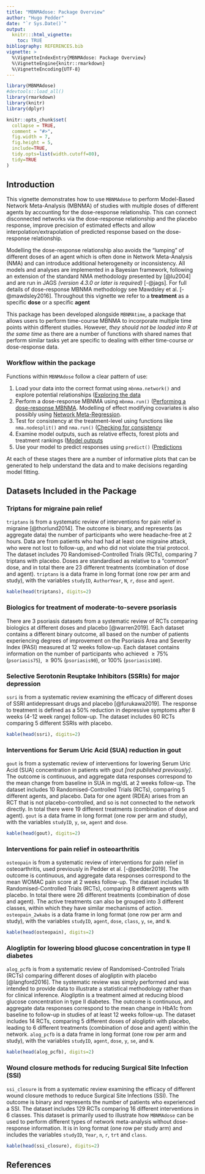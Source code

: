 ```yaml
---
title: "MBNMAdose: Package Overview"
author: "Hugo Pedder"
date: "`r Sys.Date()`"
output:
  knitr:::html_vignette:
    toc: TRUE
bibliography: REFERENCES.bib
vignette: >
  %\VignetteIndexEntry{MBNMAdose: Package Overview}
  %\VignetteEngine{knitr::rmarkdown}
  %\VignetteEncoding{UTF-8}
---
```


```r
library(MBNMAdose)
#devtools::load_all()
library(rmarkdown)
library(knitr)
library(dplyr)

knitr::opts_chunk$set(
  collapse = TRUE,
  comment = "#>",
  fig.width = 7,
  fig.height = 5,
  include=TRUE,
  tidy.opts=list(width.cutoff=80),
  tidy=TRUE
)
```

## Introduction

This vignette demonstrates how to use `MBNMAdose` to perform Model-Based
Network Meta-Analysis (MBNMA) of studies with multiple doses of
different agents by accounting for the dose-response relationship. This
can connect disconnected networks via the dose-response relationship and
the placebo response, improve precision of estimated effects and allow
interpolation/extrapolation of predicted response based on the
dose-response relationship.

Modelling the dose-response relationship also avoids the "lumping" of
different doses of an agent which is often done in Network Meta-Analysis
(NMA) and can introduce additional heterogeneity or inconsistency. All
models and analyses are implemented in a Bayesian framework, following
an extension of the standard NMA methodology presented by [@lu2004] and
are run in JAGS *(version 4.3.0 or later is required)* [-@jags]. For
full details of dose-response MBNMA methodology see Mawdsley et al.
[-@mawdsley2016]. Throughout this vignette we refer to a **treatment**
as a specific **dose** or a specific **agent**

This package has been developed alongside `MBNMAtime`, a package that
allows users to perform time-course MBNMA to incorporate multiple time
points within different studies. However, *they should not be loaded
into R at the same time* as there are a number of functions with shared
names that perform similar tasks yet are specific to dealing with either
time-course *or* dose-response data.

### Workflow within the package

Functions within `MBNMAdose` follow a clear pattern of use:

1.  Load your data into the correct format using `mbnma.network()` and explore potential relationships ([Exploring the data](1-dataexploration.html)
2.  Perform a dose-response MBNMA using `mbnma.run()` ([Performing a dose-response MBNMA](2-runmbnmadose.html). Modelling of effect modifying covariates is also possibly using [Network Meta-Regression](6-metaregression.html).
3.  Test for consistency at the treatment-level using functions like
    `nma.nodesplit()` and `nma.run()` ([Checking for consistency](3-consistencychecking.html)
4.  Examine model outputs, such as relative effects, forest plots and treatment rankings ([Model outputs](4-outputs.html)
5.  Use your model to predict responses using `predict()` ([Predictions](5-predictions.html)

At each of these stages there are a number of informative plots that can
be generated to help understand the data and to make decisions regarding
model fitting.

## Datasets Included in the Package

### Triptans for migraine pain relief

`triptans` is from a systematic review of interventions for pain relief
in migraine [@thorlund2014]. The outcome is binary, and represents (as
aggregate data) the number of participants who were headache-free at 2
hours. Data are from patients who had had at least one migraine attack,
who were not lost to follow-up, and who did not violate the trial
protocol. The dataset includes 70 Randomised-Controlled Trials (RCTs),
comparing 7 triptans with placebo. Doses are standardised as relative to
a "common" dose, and in total there are 23 different treatments
(combination of dose and agent). `triptans` is a data frame in long
format (one row per arm and study), with the variables `studyID`,
`AuthorYear`, `N`, `r`, `dose` and `agent`.

```r
kable(head(triptans), digits=2) 
```

### Biologics for treatment of moderate-to-severe psoriasis

There are 3 psoriasis datasets from a systematic review of RCTs
comparing biologics at different doses and placebo [@warren2019]. Each
dataset contains a different binary outcome, all based on the number of
patients experiencing degrees of improvement on the Psoriasis Area and
Severity Index (PASI) measured at 12 weeks follow-up. Each dataset
contains information on the number of participants who achieved
$\geq75\%$ (`psoriasis75`), $\geq90\%$ (`psoriasis90`), or $100\%$
(`psoriasis100`).

### Selective Serotonin Reuptake Inhibitors (SSRIs) for major depression

`ssri` is from a systematic review examining the efficacy of different
doses of SSRI antidepressant drugs and placebo [@furukawa2019]. The
response to treatment is defined as a 50% reduction in depressive
symptoms after 8 weeks (4-12 week range) follow-up. The dataset includes
60 RCTs comparing 5 different SSRIs with placebo.

```r
kable(head(ssri), digits=2) 
```

### Interventions for Serum Uric Acid (SUA) reduction in gout

`gout` is from a systematic review of interventions for lowering Serum
Uric Acid (SUA) concentration in patients with gout *[not published
previously]*. The outcome is continuous, and aggregate data responses
correspond to the mean change from baseline in SUA in mg/dL at 2 weeks
follow-up. The dataset includes 10 Randomised-Controlled Trials (RCTs),
comparing 5 different agents, and placebo. Data for one agent (RDEA)
arises from an RCT that is not placebo-controlled, and so is not
connected to the network directly. In total there were 19 different
treatments (combination of dose and agent). `gout` is a data frame in
long format (one row per arm and study), with the variables `studyID`,
`y`, `se`, `agent` and `dose`.

```r
kable(head(gout), digits=2) 
```

### Interventions for pain relief in osteoarthritis

`osteopain` is from a systematic review of interventions for pain relief
in osteoarthritis, used previously in Pedder et al. [-@pedder2019]. The
outcome is continuous, and aggregate data responses correspond to the
mean WOMAC pain score at 2 weeks follow-up. The dataset includes 18
Randomised-Controlled Trials (RCTs), comparing 8 different agents with
placebo. In total there were 26 different treatments (combination of
dose and agent). The active treatments can also be grouped into 3
different classes, within which they have similar mechanisms of action.
`osteopain_2wkabs` is a data frame in long format (one row per arm and
study), with the variables `studyID`, `agent`, `dose`, `class`, `y`,
`se`, and `N`.

```r
kable(head(osteopain), digits=2) 
```

### Alogliptin for lowering blood glucose concentration in type II diabetes

`alog_pcfb` is from a systematic review of Randomised-Controlled Trials
(RCTs) comparing different doses of alogliptin with placebo
[@langford2016]. The systematic review was simply performed and was
intended to provide data to illustrate a statistical methodology rather
than for clinical inference. Alogliptin is a treatment aimed at reducing
blood glucose concentration in type II diabetes. The outcome is
continuous, and aggregate data responses correspond to the mean change
in HbA1c from baseline to follow-up in studies of at least 12 weeks
follow-up. The dataset includes 14 RCTs, comparing 5 different doses of
alogliptin with placebo, leading to 6 different treatments (combination
of dose and agent) within the network. `alog_pcfb` is a data frame in
long format (one row per arm and study), with the variables `studyID`,
`agent`, `dose`, `y`, `se`, and `N`.

```r
kable(head(alog_pcfb), digits=2) 
```


### Wound closure methods for reducing Surgical Site Infection (SSI)

`ssi_closure` is from a systematic review examining the efficacy of different wound closure methods to reduce Surgical Site Infections (SSI).  The outcome is binary and represents the number of patients who experienced a SSI. The dataset includes 129 RCTs comparing 16 different interventions in 6 classes. This dataset is primarily used to illustrate how `MBNMAdose` can be used to perform different types of network meta-analysis without dose-response information. It is in long format (one row per study arm) and includes the variables `studyID`, `Year`, `n`, `r`, `trt` and `class`.

```r
kable(head(ssi_closure), digits=2) 
```


## References

